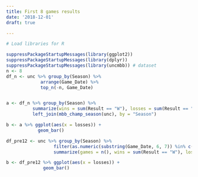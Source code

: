 ```yaml
---
title: First 8 games results
date: '2018-12-01'
draft: true

---
```



```r
# Load libraries for R

suppressPackageStartupMessages(library(ggplot2))
suppressPackageStartupMessages(library(dplyr))
suppressPackageStartupMessages(library(uncmbb)) # dataset
n <- 8
df_n <- unc %>% group_by(Season) %>% 
             arrange(Game_Date) %>%
             top_n(-n, Game_Date)


a <- df_n %>% group_by(Season) %>%
          summarize(wins = sum(Result == "W"), losses = sum(Result == "L")) %>%
          left_join(mbb_champ_season(unc), by = "Season") 

b <- a %>% ggplot(aes(x = losses)) +
            geom_bar()


```

```r
df_pre12 <- unc %>% group_by(Season) %>%
                  filter(as.numeric(substring(Game_Date, 6, 7)) %in% c(10, 11)) %>%
                  summarize(games = n(), wins = sum(Result == "W"), losses = sum(Result == "L"))

b <- df_pre12 %>% ggplot(aes(x = losses)) + 
              geom_bar()
```

